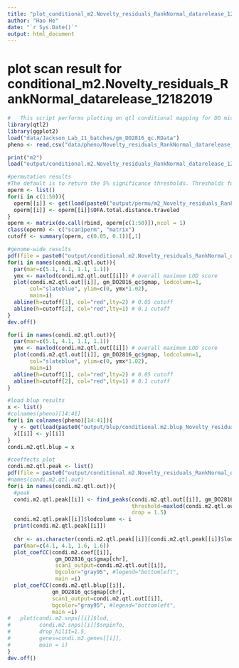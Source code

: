 ```yaml
---
title: "plot_conditional_m2.Novelty_residuals_RankNormal_datarelease_12182019"
author: "Hao He"
date: "`r Sys.Date()`"
output: html_document
---
```


# plot scan result for conditional_m2.Novelty_residuals_RankNormal_datarelease_12182019
```r
#   This script performs plotting on qtl conditional mapping for DO mice m2, Novelty_residuals_RankNormal_datarelease_12182019
library(qtl2)
library(ggplot2)
load("data/Jackson_Lab_11_batches/gm_DO2816_qc.RData")
pheno <- read.csv("data/pheno/Novelty_residuals_RankNormal_datarelease_12182019.csv", header = TRUE)

print("m2")
load("output/conditional.m2.Novelty_residuals_RankNormal_datarelease_12182019.RData")

#permutation results
#The default is to return the 5% significance thresholds. Thresholds for other (or for multiple) significance levels can be obtained via the alpha argument.
operm <- list()
for(i in c(1:50)){
  operm[[i]] <- get(load(paste0("output/permu/m2_Novelty_residuals_RankNormal_datarelease_12182019_", colnames(pheno)[14], "_", i, ".RData")))
  operm[[i]] <- operm[[i]]$OFA.total.distance.traveled
}
operm <- matrix(do.call(rbind, operm[c(1:50)]),ncol = 1)
class(operm) <- c("scan1perm", "matrix")
cutoff <- summary(operm, c(0.05, 0.1))[,1]

#genome-wide results
pdf(file = paste0("output/conditional.m2.Novelty_residuals_RankNormal_datarelease_12182019", "_genomescan.pdf"), width = 14)
for(i in names(condi.m2.qtl.out)){
  par(mar=c(5.1, 4.1, 1.1, 1.1))
  ymx <- maxlod(condi.m2.qtl.out[[i]]) # overall maximum LOD score
  plot(condi.m2.qtl.out[[i]], gm_DO2816_qc$gmap, lodcolumn=1,
       col="slateblue", ylim=c(0, ymx*1.02),
       main=i)
  abline(h=cutoff[1], col="red",lty=2) # 0.05 cutoff
  abline(h=cutoff[2], col="red",lty=1) # 0.1 cutoff
}
dev.off()

for(i in names(condi.m2.qtl.out)){
  par(mar=c(5.1, 4.1, 1.1, 1.1))
  ymx <- maxlod(condi.m2.qtl.out[[i]]) # overall maximum LOD score
  plot(condi.m2.qtl.out[[i]], gm_DO2816_qc$gmap, lodcolumn=1,
       col="slateblue", ylim=c(0, ymx*1.02),
       main=i)
  abline(h=cutoff[1], col="red",lty=2) # 0.05 cutoff
  abline(h=cutoff[2], col="red",lty=1) # 0.1 cutoff
}

#load blup results
x <- list()
#colnames(pheno)[14:41]
for(i in colnames(pheno)[14:41]){
  y <- get(load(paste0("output/blup/conditional.m2.blup_Novelty_residuals_RankNormal_datarelease_12182019_",i,".RData")))
  x[[i]] <- y[[i]]
}
condi.m2.qtl.blup = x

#coeffects plot
condi.m2.qtl.peak <- list()
pdf(file = paste0("output/conditional.m2.Novelty_residuals_RankNormal_datarelease_12182019", "_coeffgeneplot.pdf"), width = 14)
#names(condi.m2.qtl.out)
for(i in names(condi.m2.qtl.out)){
  #peak
  condi.m2.qtl.peak[[i]] <- find_peaks(condi.m2.qtl.out[[i]], gm_DO2816_qc$gmap,
                                       threshold=maxlod(condi.m2.qtl.out[[i]])-0.001,
                                       drop = 1.5)
  condi.m2.qtl.peak[[i]]$lodcolumn <- i
  print(condi.m2.qtl.peak[[i]])
  
  chr <- as.character(condi.m2.qtl.peak[[i]][condi.m2.qtl.peak[[i]]$lodcolumn == i,"chr"])
  par(mar=c(4.1, 4.1, 1.6, 1.6))
  plot_coefCC(condi.m2.coef[[i]],
               gm_DO2816_qc$gmap[chr],
               scan1_output=condi.m2.qtl.out[[i]],
               bgcolor="gray95", #legend="bottomleft",
               main =i)
  plot_coefCC(condi.m2.qtl.blup[[i]],
              gm_DO2816_qc$gmap[chr],
              scan1_output=condi.m2.qtl.out[[i]],
              bgcolor="gray95", #legend="bottomleft",
              main =i)
#   plot(condi.m2.snps[[i]]$lod,
#         condi.m2.snps[[i]]$snpinfo,
#         drop_hilit=1.5,
#         genes=condi.m2.genes[[i]],
#         main = i)
}
dev.off()
```
